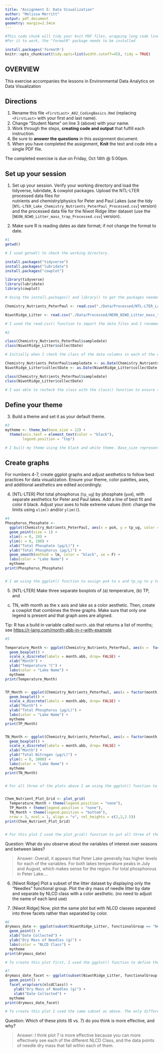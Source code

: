 ```yaml
---
title: "Assignment 5: Data Visualization"
author: "Melissa Merritt"
output: pdf_document
geometry: margin=2.54cm
---
```


```r
#This code chunk will tidy your knit PDF files, wrapping long code lines
#For it to work, the "formatR" package needs to be installed

install.packages('formatR')
knitr::opts_chunk$set(tidy.opts=list(width.cutoff=45), tidy = TRUE)
```

## OVERVIEW

This exercise accompanies the lessons in Environmental Data Analytics on Data Visualization 

## Directions
1. Rename this file `<FirstLast>_A02_CodingBasics.Rmd` (replacing `<FirstLast>` with your first and last name).
2. Change "Student Name" on line 3 (above) with your name.
3. Work through the steps, **creating code and output** that fulfill each instruction.
4. Be sure to **answer the questions** in this assignment document.
5. When you have completed the assignment, **Knit** the text and code into a single PDF file.

The completed exercise is due on Friday, Oct 14th @ 5:00pm.



## Set up your session 
1. Set up your session. Verify your working directory and load the tidyverse, 
lubridate, & cowplot packages. Upload the NTL-LTER processed data files for  
nutrients and chemistry/physics for Peter and Paul Lakes (use the tidy 
[`NTL-LTER_Lake_Chemistry_Nutrients_PeterPaul_Processed.csv`] version) and 
the processed data file for the Niwot Ridge litter dataset (use the
[`NEON_NIWO_Litter_mass_trap_Processed.csv`] version). 

2. Make sure R is reading dates as date format; if not change the format to date.

```r
#1 
getwd()

# I used getwd() to check the working directory. 

install.packages("tidyverse")
install.packages("lubridate")
install.packages("cowplot")

library(tidyverse)
library(lubridate)
library(cowplot)

# Using the install.packages() and library() to get the packages needed to run the specific functions.

Chemistry_Nutrients_PeterPaul <- read.csv("./Data/Processed/NTL-LTER_Lake_Chemistry_Nutrients_PeterPaul_Processed.csv", stringsAsFactors = TRUE)

NiwotRidge_Litter <- read.csv("./Data/Processed/NEON_NIWO_Litter_mass_trap_Processed.csv", stringsAsFactors = TRUE)

# I used the read.csv() function to import the data files and I renamed them to something shorter and easier to work with. 

#2 

class(Chemistry_Nutrients_PeterPaul$sampledate)
class(NiwotRidge_Litter$collectDate)

# Initially when I check the class of the date columns in each of the data frames they were factors, so I used the as.Date() function below to change the class to date. 

Chemistry_Nutrients_PeterPaul$sampledate <- as.Date(Chemistry_Nutrients_PeterPaul$sampledate, format = "%Y-%m-%d")
NiwotRidge_Litter$collectDate <- as.Date(NiwotRidge_Litter$collectDate, format = "%Y-%m-%d")

class(Chemistry_Nutrients_PeterPaul$sampledate)
class(NiwotRidge_Litter$collectDate)

# I was able to recheck the class with the class() function to ensure that the date columns were now being read as date formats. 

```
## Define your theme
3. Build a theme and set it as your default theme.

```r
#3
mytheme <- theme_bw(base_size = 12) +
  theme(axis.text = element_text(color = "black"), 
        legend.position = "top") 

# I built my theme using the black and white theme. Base_size represents the base font, so I set that at 12. The theme() function allows me to change the color scheme of the axis text, and keep the legend on top of the plots. 
```

## Create graphs
For numbers 4-7, create ggplot graphs and adjust aesthetics to follow best 
practices for data visualization. Ensure your theme, color palettes, axes, 
and additional aesthetics are edited accordingly.

4. [NTL-LTER] Plot total phosphorus (`tp_ug`) by phosphate (`po4`), with 
separate aesthetics for Peter and Paul lakes. Add a line of best fit and 
color it black. Adjust your axes to hide extreme values (hint: change the 
limits using `xlim()` and/or `ylim()`).

```r
#4
Phosphorus_Phosphate <- 
  ggplot(Chemistry_Nutrients_PeterPaul, aes(x = po4, y = tp_ug, color = lakename)) +
  geom_point(size = 1) +
  xlim(c = 0, 20) +
  ylim(c = 0, 100) +
  xlab("Total Phosphate (µg/L)") +
  ylab("Total Phosphorus (µg/L)") + 
  geom_smooth(method = lm, color = "black", se = F) +
  labs(color = "Lake Name") +
  mytheme 
print(Phosphorus_Phosphate)


# I am using the ggplot() function to assign po4 to x and tp_ug to y to create a plot of phosphorus (tp_ug) BY phosphate (po4). To make the colors by lake, I set color = lakename. I am doing a scatter plot because it is the best representation of the data, especially since we are adding a regression line. Since there was an obvious extreme value, I set the x limit to 20, so the x axis only goes to the value of 20. I chose to go to 20 because I think it better represents the entireity of the data, and provides a regression line that better represents the trend. I chose for the y axis to go to 100 to get rid of extreme values. The xlab() and ylab() functions allow me to label the axes. geom_smooth() creates the regression line (with the method = lm). I use "se=F" to get rid of the gray confidence interval. Lastly, I add my theme to the plot, and print it, so I can look at the outcome.  


```


5. [NTL-LTER] Make three separate boxplots of (a) temperature, (b) TP, and 
(c) TN, with month as the x axis and lake as a color aesthetic. Then, create 
a cowplot that combines the three graphs. Make sure that only one legend is 
present and that graph axes are aligned. 

Tip: R has a build in variable called `month.abb` that returns a list of months;
see <https://r-lang.com/month-abb-in-r-with-example>

```r
#5

Temperature_Month <- ggplot(Chemistry_Nutrients_PeterPaul, aes(x =  factor(month, levels = c(1:12)), y = temperature_C, color = lakename)) +
  geom_boxplot() + 
  scale_x_discrete(labels = month.abb, drop= FALSE) +
  xlab("Month") + 
  ylab("Temperature °C") + 
  labs(color = "Lake Name") +
  mytheme
print(Temperature_Month)


TP_Month <- ggplot(Chemistry_Nutrients_PeterPaul, aes(x = factor(month, levels = c(1:12)), y = tp_ug, color = lakename)) +
  geom_boxplot() + 
  scale_x_discrete(labels = month.abb, drop= FALSE) +
  xlab("Month") + 
  ylab("Total Phosphorus (µg/L)") + 
  labs(color = "Lake Name") +
  mytheme
print(TP_Month)


TN_Month <- ggplot(Chemistry_Nutrients_PeterPaul, aes(x = factor(month, levels = c(1:12)), y = tn_ug, color = lakename)) +
  geom_boxplot() + 
  scale_x_discrete(labels = month.abb, drop= FALSE) +
  xlab("Month") + 
  ylab("Total Nitrogen (µg/L)") + 
  ylim(c = 0, 3000) +
  labs(color = "Lake Name") +
  mytheme
print(TN_Month)


# For all three of the plots above I am using the ggplot() function to plot boxplots for each of the different variables. For each plot the x = factor(month) allows me to change the month values in factors going from 1 to 12. Each plot has a different y variable, and the color is based on the lake name. The scale_x_discrete() function allows me to change the labels on the x-axis from numbers to the actual month names (abbreviated), and drop = False prevents the plot from dropping the names with no values attach (i.e. keeping all the month names). I then use the xlab(), ylab(), and labs() functions to lable the x-axis, y-axis, and legend respectively. For the total nitrogen graph, I added a y limit because there were a few extreme values beyond 3000 that made the data difficult to see. 


Chem_Nutrient_Plot_Grid <- plot_grid(
  Temperature_Month + theme(legend.position = "none"),
  TP_Month + theme(legend.position = "none"),
  TN_Month + theme(legend.position = "bottom"),
  nrow = 3, ncol = 1, align = "v", rel_heights = c(2,2,2.5))
print(Chem_Nutrient_Plot_Grid)


# For this plot I used the plot_grid() function to put all three of the plots above into one. I used the theme() function to make sure only one of the plots had a legend (since the legends are the same). The nrow and ncol allowed me to ensure that the plots were all stacked on top of eachother. The align = "v" allowed me to make sure all the plots were vertically aligned, and the rel_heights allowed me to manually input how tall each plot was based on the information it was portraying. 

```

Question: What do you observe about the variables of interest over seasons 
and between lakes? 

> Answer: Overall, it appears that Peter Lake generally has higher levels for each of the variables. For both lakes temperature peaks in July and August, which makes sense for the region. For total phosphorous in Peter Lake....

6. [Niwot Ridge] Plot a subset of the litter dataset by displaying only the 
"Needles" functional group. Plot the dry mass of needle litter by date and 
separate by NLCD class with a color aesthetic. (no need to adjust the name 
of each land use)

7. [Niwot Ridge] Now, plot the same plot but with NLCD classes separated into 
three facets rather than separated by color. 

```r
#6 
drymass_date <- ggplot(subset(NiwotRidge_Litter, functionalGroup == "Needles"), aes(x = collectDate, y = dryMass, color = nlcdClass)) +
  geom_point() +
  xlab("Date Collected") + 
  ylab("Dry Mass of Needles (g)") +
  labs(color = "NLCD Class") +
  mytheme
print(drymass_date)

# To create this plot first, I used the ggplot() function to define the data I was plotting. I use the subset() function to ensure that I am only plotting points that are in the functional group of needles. After I get the subset, I am able to define the x and y axis as the date and the dry mass respectively. Using the color = nlcdClass allows me to assign a color to the points representing each of the nlcd classes. The geom_point() allows me to graph the scatter plot. The xlab() and ylab() allow me to name the axes respectively. The labs() function is similar, but this allows me to name the legend. 

#7
drymass_date_facet <- ggplot(subset(NiwotRidge_Litter, functionalGroup == "Needles"), aes(x = collectDate, y = dryMass)) +
  geom_point() +
  facet_wrap(vars(nlcdClass)) +
    ylab("Dry Mass of Needles (g)") + 
    xlab("Date Collected") +
  mytheme
print(drymass_date_facet)

# To create this plot I used the same subset as above. The only difference to this plot is the facet_wrap() function which allows me to separate the plots by the different nlcd classes. 


```
Question: Which of these plots (6 vs. 7) do you think is more effective, and why? 

> Answer: I think plot 7 is more effective because you can more effectively see each of the different NLCD Class, and the data points of needle dry mass that fall within each of them. 